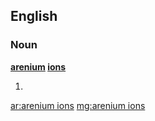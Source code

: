 ==English==

===Noun===
'''[[arenium]] [[ions]]'''

# {{plural of|[[arenium ion]]}}

[[ar:arenium ions]]
[[mg:arenium ions]]